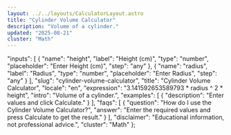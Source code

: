 ```yaml
---
layout: ../../layouts/CalculatorLayout.astro
title: "Cylinder Volume Calculator"
description: "Volume of a cylinder."
updated: "2025-08-21"
cluster: "Math"
---
```



  "inputs": [
    {
      "name": "height",
      "label": "Height (cm)",
      "type": "number",
      "placeholder": "Enter Height (cm)",
      "step": "any"
    },
    {
      "name": "radius",
      "label": "Radius",
      "type": "number",
      "placeholder": "Enter Radius",
      "step": "any"
    }
  ],
  "slug": "cylinder-volume-calculator",
  "title": "Cylinder Volume Calculator",
  "locale": "en",
  "expression": "3.141592653589793 * radius ^ 2 * height",
  "intro": "Volume of a cylinder.",
  "examples": [
    {
      "description": "Enter values and click Calculate."
    }
  ],
  "faqs": [
    {
      "question": "How do I use the Cylinder Volume Calculator?",
      "answer": "Enter the required values and press Calculate to get the result."
    }
  ],
  "disclaimer": "Educational information, not professional advice.",
  "cluster": "Math"
};

<Calculator schema={schema} />
